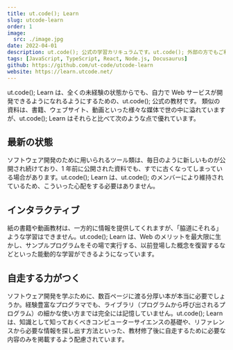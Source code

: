 ```yaml
---
title: ut.code(); Learn
slug: utcode-learn
order: 1
image:
  src: ./image.jpg
date: 2022-04-01
description: ut.code(); 公式の学習カリキュラムです。ut.code(); 外部の方でもご利用いただけます。
tags: [JavaScript, TypeScript, React, Node.js, Docusaurus]
github: https://github.com/ut-code/utcode-learn
website: https://learn.utcode.net/
---
```


ut.code(); Learn は、全くの未経験の状態からでも、自力で Web サービスが開発できるようになれるようにするための、ut.code(); 公式の教材です。
類似の資料は、書籍、ウェブサイト、動画といった様々な媒体で世の中に溢れていますが、ut.code(); Learn はそれらと比べて次のような点で優れています。

## 最新の状態

ソフトウェア開発のために用いられるツール類は、毎日のように新しいものが公開され続けており、1 年前に公開された資料でも、すでに古くなってしまっている場合があります。ut.code(); Learn は、ut.code(); のメンバーにより維持されているため、こういった心配をする必要はありません。

## インタラクティブ

紙の書籍や動画教材は、一方的に情報を提供してくれますが、「脇道にそれる」ような学習はできません。ut.code(); Learn は、Web のメリットを最大限に生かし、サンプルプログラムをその場で実行する、以前登場した概念を復習するなどといった能動的な学習ができるようになっています。

## 自走する力がつく

ソフトウェア開発を学ぶために、数百ページに渡る分厚い本が本当に必要でしょうか。経験豊富なプログラマでも、ライブラリ（プログラムから呼び出されるプログラム）の細かな使い方までは完全には記憶していません。ut.code(); Learn は、知識として知っておくべきコンピューターサイエンスの基礎や、リファレンスから必要な情報を探し出す方法といった、教材修了後に自走するために必要な内容のみを掲載するよう配慮されています。
